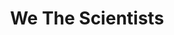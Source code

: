 ---
title: We The Scientists
authors: [Amy Dockser Marcus]
readingType: book
start: "2023-08-02"
status: in progress
---